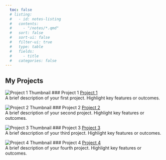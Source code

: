 ```yaml
---
  toc: false
  # listing:
  #   - id: notes-listing
  #   contents:
  #     - "/notes/*.qmd"
  #   sort: false
  #   sort-ui: false
  #   filter-ui: true
  #   type: table
  #   fields:
  #     - title
  #   categories: false
---
```


## My Projects

::: {.grid}

::: {.g-col-6}
![Project 1 Thumbnail](path/to/image1.jpg){.img-thumbnail}
### Project 1
[Project 1](projects/Project1.qmd)  
A brief description of your first project. Highlight key features or outcomes.
:::

::: {.g-col-6}
![Project 2 Thumbnail](path/to/image2.jpg){.img-thumbnail}
### Project 2
[Project 2](projects/Project2.qmd)  
A brief description of your second project. Highlight key features or outcomes.
:::

::: {.g-col-6}
![Project 3 Thumbnail](path/to/image3.jpg){.img-thumbnail}
### Project 3
[Project 3](projects/Project3.qmd)  
A brief description of your third project. Highlight key features or outcomes.
:::

::: {.g-col-6}
![Project 4 Thumbnail](path/to/image4.jpg){.img-thumbnail}
### Project 4
[Project 4](projects/Project4.qmd)  
A brief description of your fourth project. Highlight key features or outcomes.
:::

:::
